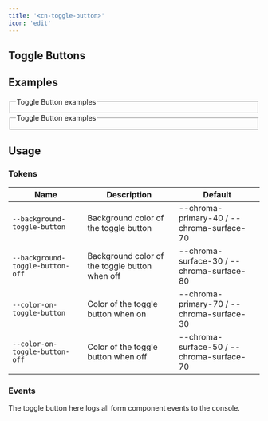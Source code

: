 ```yaml
---
title: '<cn-toggle-button>'
icon: 'edit'
---
```

<article class="column-l">


# Toggle Buttons

## Examples
<div class="grid two-col">
<fieldset  class="light border border-radius p-1 surface">
  <legend>Toggle Button examples</legend>
  <cn-toggle-button 
    label="Toggle Button (off)"
  ></cn-toggle-button>
  <cn-toggle-button 
    label="Toggle Button (on)"
    pressed></cn-toggle-button>
  <cn-toggle-button
    label="Disabled Toggle Button"
    disabled></cn-toggle-button>
</fieldset>
<fieldset class="dark border border-radius p-1 surface">
  <legend>Toggle Button examples</legend>
  <cn-toggle-button 
    label="Toggle Button (off)"
  ></cn-toggle-button>
  <cn-toggle-button 
    label="Toggle Button (on)"
    pressed></cn-toggle-button>
  <cn-toggle-button
    label="Disabled Toggle Button"
    disabled></cn-toggle-button>
</fieldset>
</div>

## Usage

### Tokens


| Name | Description | Default |
|------|-------------|---------|
| `--background-toggle-button` | Background color of the toggle button | --chroma-primary-40 / --chroma-surface-70 |
| `--background-toggle-button-off` | Background color of the toggle button when off | --chroma-surface-30 / --chroma-surface-80 |
| `--color-on-toggle-button` | Color of the toggle button when on | --chroma-primary-70 / --chroma-surface-30 |
| `--color-on-toggle-button-off` | Color of the toggle button when off | --chroma-surface-50 / --chroma-surface-70 |

### Events

The toggle button here logs all form component events to the console.

<CnToggleButtonEvents />

</article>
